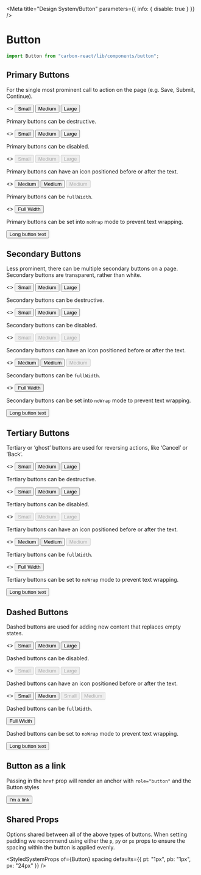 
<Meta title="Design System/Button" parameters={{ info: { disable: true } }} />

# Button

```javascript
import Button from "carbon-react/lib/components/button";
```

## Primary Buttons

For the single most prominent call to action on the page (e.g. Save, Submit, Continue).

<Preview>
  <Story name="primary">
    <>
      <Button buttonType="primary" size="small">
        Small
      </Button>
      <Button buttonType="primary" ml={2}>
        Medium
      </Button>
      <Button buttonType="primary" size="large" ml={2}>
        Large
      </Button>
    </>
  </Story>
</Preview>

Primary buttons can be destructive.

<Preview>
  <Story name="primary/destructive">
    <>
      <Button buttonType="primary" destructive size="small">
        Small
      </Button>
      <Button buttonType="primary" destructive ml={2}>
        Medium
      </Button>
      <Button buttonType="primary" destructive size="large" ml={2}>
        Large
      </Button>
    </>
  </Story>
</Preview>

Primary buttons can be disabled.

<Preview>
  <Story name="primary/disabled">
    <>
      <Button buttonType="primary" disabled size="small">
        Small
      </Button>
      <Button buttonType="primary" disabled ml={2}>
        Medium
      </Button>
      <Button buttonType="primary" disabled size="large" ml={2}>
        Large
      </Button>
    </>
  </Story>
</Preview>

Primary buttons can have an icon positioned before or after the text.

<Preview>
  <Story name="primary/icon">
    <>
      <Button buttonType="primary" iconType="print">
        Medium
      </Button>
      <Button
        buttonType="primary"
        destructive
        iconType="delete"
        iconPosition="after"
        ml={2}
      >
        Medium
      </Button>
      <Button
        buttonType="primary"
        disabled
        iconType="print"
        iconPosition="after"
        ml={2}
      >
        Medium
      </Button>
    </>
  </Story>
</Preview>

Primary buttons can be `fullWidth`.

<Preview>
  <Story name="primary/full-width">
    <>
      <Button buttonType="primary" fullWidth>
        Full Width
      </Button>
    </>
  </Story>
</Preview>

Primary buttons can be set into `noWrap` mode to prevent text wrapping.

<Preview>
  <Story name="primary/noWrap">
    <Button buttonType="primary" noWrap>
      Long button text
    </Button>
  </Story>
</Preview>

## Secondary Buttons

Less prominent, there can be multiple secondary buttons on a page.
Secondary buttons are transparent, rather than white.

<Preview>
  <Story name="secondary">
    <>
      <Button size="small">Small</Button>
      <Button ml={2}>Medium</Button>
      <Button size="large" ml={2}>
        Large
      </Button>
    </>
  </Story>
</Preview>

Secondary buttons can be destructive.

<Preview>
  <Story name="secondary/destructive">
    <>
      <Button destructive size="small">
        Small
      </Button>
      <Button destructive ml={2}>
        Medium
      </Button>
      <Button destructive size="large" ml={2}>
        Large
      </Button>
    </>
  </Story>
</Preview>

Secondary buttons can be disabled.

<Preview>
  <Story name="secondary/disabled">
    <>
      <Button size="small" disabled>
        Small
      </Button>
      <Button disabled ml={2}>
        Medium
      </Button>
      <Button size="large" disabled ml={2}>
        Large
      </Button>
    </>
  </Story>
</Preview>

Secondary buttons can have an icon positioned before or after the text.

<Preview>
  <Story name="secondary/icon">
    <>
      <Button iconType="print">Medium</Button>
      <Button destructive iconType="delete" iconPosition="after" ml={2}>
        Medium
      </Button>
      <Button disabled iconType="print" iconPosition="after" ml={2}>
        Medium
      </Button>
    </>
  </Story>
</Preview>

Secondary buttons can be `fullWidth`.

<Preview>
  <Story name="secondary/full-width">
    <>
      <Button buttonType="secondary" fullWidth>
        Full Width
      </Button>
    </>
  </Story>
</Preview>

Secondary buttons can be set into `noWrap` mode to prevent text wrapping.

<Preview>
  <Story name="secondary/noWrap" parameters={{ chromatic: { disable: true } }}>
    <Button buttonType="secondary" noWrap>
      Long button text
    </Button>
  </Story>
</Preview>

## Tertiary Buttons

Tertiary or ‘ghost’ buttons are used for reversing actions, like ‘Cancel’ or ‘Back’.

<Preview>
  <Story name="tertiary">
    <>
      <Button buttonType="tertiary" size="small">
        Small
      </Button>
      <Button buttonType="tertiary" ml={2}>
        Medium
      </Button>
      <Button buttonType="tertiary" size="large" ml={2}>
        Large
      </Button>
    </>
  </Story>
</Preview>

Tertiary buttons can be destructive.

<Preview>
  <Story name="tertiary/destructive">
    <>
      <Button buttonType="tertiary" destructive size="small">
        Small
      </Button>
      <Button buttonType="tertiary" destructive ml={2}>
        Medium
      </Button>
      <Button buttonType="tertiary" destructive size="large" ml={2}>
        Large
      </Button>
    </>
  </Story>
</Preview>

Tertiary buttons can be disabled.

<Preview>
  <Story name="tertiary/disabled">
    <>
      <Button buttonType="tertiary" disabled size="small">
        Small
      </Button>
      <Button buttonType="tertiary" disabled ml={2}>
        Medium
      </Button>
      <Button buttonType="tertiary" disabled size="large" ml={2}>
        Large
      </Button>
    </>
  </Story>
</Preview>

Tertiary buttons can have an icon positioned before or after the text.

<Preview>
  <Story name="tertiary/icon">
    <>
      <Button buttonType="tertiary" iconType="print">
        Medium
      </Button>
      <Button
        buttonType="tertiary"
        destructive
        iconType="delete"
        iconPosition="after"
        ml={2}
      >
        Medium
      </Button>
      <Button
        buttonType="tertiary"
        disabled
        iconType="print"
        iconPosition="after"
        ml={2}
      >
        Medium
      </Button>
    </>
  </Story>
</Preview>

Tertiary buttons can be `fullWidth`.

<Preview>
  <Story name="tertiary/full-width">
    <>
      <Button buttonType="tertiary" fullWidth>
        Full Width
      </Button>
    </>
  </Story>
</Preview>

Tertiary buttons can be set to `noWrap` mode to prevent text wrapping.

<Preview>
  <Story name="tertiary/noWrap" parameters={{ chromatic: { disable: true } }}>
    <Button buttonType="tertiary" noWrap>
      Long button text
    </Button>
  </Story>
</Preview>

## Dashed Buttons

Dashed buttons are used for adding new content that replaces empty states.

<Preview>
  <Story name="dashed">
    <>
      <Button buttonType="dashed" size="small">
        Small
      </Button>
      <Button buttonType="dashed" ml={2}>
        Medium
      </Button>
      <Button buttonType="dashed" size="large" ml={2}>
        Large
      </Button>
    </>
  </Story>
</Preview>

Dashed buttons can be disabled.

<Preview>
  <Story name="dashed/disabled">
    <>
      <Button buttonType="dashed" disabled size="small">
        Small
      </Button>
      <Button buttonType="dashed" disabled ml={2}>
        Medium
      </Button>
      <Button buttonType="dashed" disabled size="large" ml={2}>
        Large
      </Button>
    </>
  </Story>
</Preview>

Dashed buttons can have an icon positioned before or after the text.

<Preview>
  <Story name="dashed/icon">
    <>
      <Button buttonType="dashed" iconType="add" size="small">
        Small
      </Button>
      <Button buttonType="dashed" iconType="add" iconPosition="after" ml={2}>
        Medium
      </Button>
      <Button buttonType="dashed" disabled iconType="add" size="small" ml={2}>
        Small
      </Button>
      <Button
        buttonType="dashed"
        disabled
        iconType="add"
        iconPosition="after"
        ml={2}
      >
        Medium
      </Button>
    </>
  </Story>
</Preview>

Dashed buttons can be `fullWidth`.

<Preview>
  <Story name="dashed/full-width">
    <Button buttonType="dashed" fullWidth>
      Full Width
    </Button>
  </Story>
</Preview>

Dashed buttons can be set to `noWrap` mode to prevent text wrapping.

<Preview>
  <Story name="dashed/noWrap" parameters={{ chromatic: { disable: true } }}>
    <Button buttonType="dashed" noWrap>
      Long button text
    </Button>
  </Story>
</Preview>

## Button as a link

Passing in the `href` prop will render an anchor with `role="button"` and the Button styles

<Preview>
  <Story name="as a link">
    <Button buttonType="primary" href="/">
      I'm a link
    </Button>
  </Story>
</Preview>

## Shared Props

Options shared between all of the above types of buttons. When setting padding we recommend using either the `p`, `py`
or `px` props to ensure the spacing within the button is applied evenly.

<StyledSystemProps
  of={Button}
  spacing
  defaults={{ pt: "1px", pb: "1px", px: "24px" }}
/>
